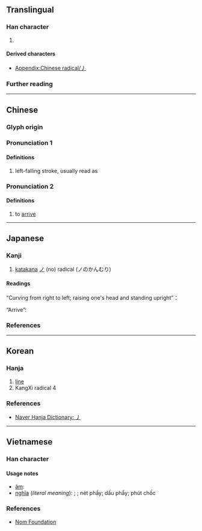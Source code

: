 {{also|ノ}}
{{character info}}
{{character info|⼃}}
==Translingual==
{{stroke order|type=animate}}

===Han character===
{{Han char|rn=4|rad=丿|as=00|sn=1|four=20000|canj=H,XH}}

# {{mul-kangxi radical-def}}

====Derived characters====
* [[Appendix:Chinese radical/丿]]

===Further reading===
{{Han ref|kx=0081.060|dkj=00106|dj=0164.070|hdz=10031.020|uh=4E3F}}

----

==Chinese==
{{zh-forms}}

===Glyph origin===
{{Han etym}}

===Pronunciation 1===
{{zh-pron
|m=piě
|c=pit3
|h=pfs=phiet
|mn=phiat
|w=
|mc=2
|oc=1
|ma=|ma2=
|cat=n
}}

====Definitions====
{{head|zh|Han character}}

# left-falling stroke, usually read as {{zh-l|*撇}}

===Pronunciation 2===
{{zh-pron
|m=yì
|mc=1
|oc=2
|cat=
}}

====Definitions====
{{head|zh|Han character}}

# {{zh-hist-ghost}} to [[arrive]]

----

==Japanese==

===Kanji===
{{ja-kanji|grade=r|rs=丿00}}

# [[katakana]] [[ノ]] (no) radical (ノのかんむり)

====Readings====
{{ja-readings
|nanori=の
}}

“Curving from right to left; raising one's head and standing upright”：
{{ja-readings
|goon=へち<へち,よう<えう
|kanon=へつ<へつ,よう<えう
}}

“Arrive”:
{{ja-readings
|goon=えい
|kanon=えい
|kun=いた-る
}}

===References===
{{ja-kref
|jis=5028
|ku=4808
|shift=98A6
|euc=D0A8
|freq=''radical''
|nelson=''not listed''
|newnelson=39
|halpern=3345
|kld=''not listed''
|heisig=''not listed''
|tuttle=0a1.2
}}

----

==Korean==

===Hanja===
{{ko-hanja|삐침|별}}

# [[line]]
# KangXi radical 4

===References===
* [https://hanja.dict.naver.com/hanja?q=丿 Naver Hanja Dictionary: 丿]

----

==Vietnamese==

===Han character===
{{vi-readings|rs=丿00|hanviet=phiệt|nom=phiết,phiệt,phút,phảy,phết,phịch|reading=triệt,thiên,phét}}

====Usage notes====
* [[音読|âm]]: {{l|vi|[[phiết]], [[triệt]], [[phiệt]], [[phảy]], [[phết]], [[thiên]], [[phút]], [[phét]], [[phịch]]}}
* [[意義|nghĩa]] (''literal meaning''): {{l|vi|phết}}; {{l|vi|phiết}}; nét phẩy; dấu phẩy; phút chốc

===References===
* [http://nomfoundation.org/common/nom_details.php?codepoint=4E3F Nom Foundation]